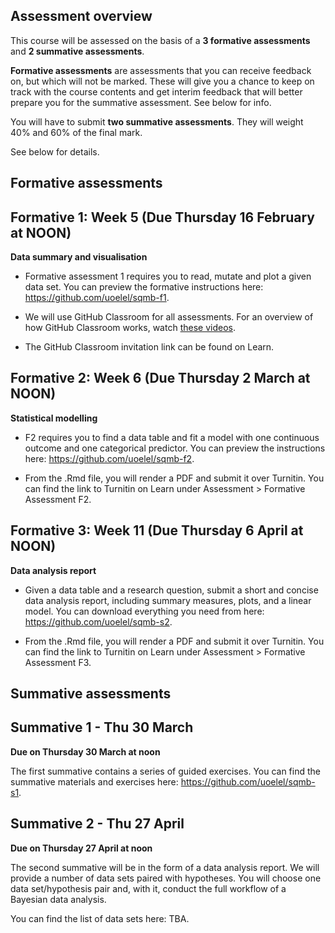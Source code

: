## Assessment overview

This course will be assessed on the basis of a **3 formative assessments** and **2 summative assessments**.

**Formative assessments** are assessments that you can receive feedback on, but which will not be marked. These will give you a chance to keep on track with the course contents and get interim feedback that will better prepare you for the summative assessment. See below for info.

You will have to submit **two summative assessments**. They will weight 40% and 60% of the final mark.

See below for details.

## Formative assessments

::: {.callout-warning collapse="true" icon="false"}
## Formative 1: Week 5 (Due Thursday 16 February at NOON)

**Data summary and visualisation**

- Formative assessment 1 requires you to read, mutate and plot a given data set. You can preview the formative instructions here: <https://github.com/uoelel/sqmb-f1>.

- We will use GitHub Classroom for all assessments. For an overview of how GitHub Classroom works, watch [these videos](https://youtube.com/playlist?list=PLiqxyEAY_i3kItjlvEYN1VCwHvAdP6hZW).

- The GitHub Classroom invitation link can be found on Learn.
:::

::: {.callout-warning collapse="true" icon="false"}
## Formative 2: Week 6 (Due Thursday 2 March at NOON)

**Statistical modelling**

- F2 requires you to find a data table and fit a model with one continuous outcome and one categorical predictor. You can preview the instructions here: <https://github.com/uoelel/sqmb-f2>.

- From the .Rmd file, you will render a PDF and submit it over Turnitin. You can find the link to Turnitin on Learn under Assessment \> Formative Assessment F2.

:::

::: {.callout-warning collapse="false" icon="false"}
## Formative 3: Week 11 (Due Thursday 6 April at NOON)

**Data analysis report**

- Given a data table and a research question, submit a short and concise data analysis report, including summary measures, plots, and a linear model. You can download everything you need from here: <https://github.com/uoelel/sqmb-s2>.

- From the .Rmd file, you will render a PDF and submit it over Turnitin. You can find the link to Turnitin on Learn under Assessment \> Formative Assessment F3.

:::

## Summative assessments

::: {.callout-important collapse="false" icon="false"}
## Summative 1 - Thu 30 March

**Due on Thursday 30 March at noon**

The first summative contains a series of guided exercises. 
You can find the summative materials and exercises here: <https://github.com/uoelel/sqmb-s1>.
:::

::: {.callout-important collapse="true" icon="false"}
## Summative 2 - Thu 27 April

**Due on Thursday 27 April at noon**

The second summative will be in the form of a data analysis report. 
We will provide a number of data sets paired with hypotheses.
You will choose one data set/hypothesis pair and, with it, conduct the full workflow of a Bayesian data analysis.

You can find the list of data sets here: TBA.
:::
